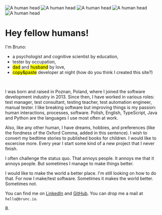 
<div class="flex flex-row items-end justify-center gap-3 mb-4 overflow-hidden">
        <Image src={headImage} alt="A human head" width={150}/>
        <Image src={headImage} alt="A human head" width={150}/>
        <Image src={headImage} alt="A human head" width={150}/>
        <Image src={headImage} alt="A human head" width={150}/>
        <Image src={headImage} alt="A human head" width={150}/>
</div>

<h1>Hey fellow humans!</h1>

I'm Bruno:
- a psychologist and cognitive scientist by education, 
- tester by occupation, 
- <mark>dad</mark> and <mark>husband</mark> by love,
- <mark>copy&paste</mark> developer at night (how do you think I created this site?)
<br/>

I was born and raised in Poznan, Poland, where I joined the software development industry in 2013. Since then, I have worked in various roles: test manager, test consultant, testing teacher, test automation engineer, manual tester. I like breaking software but improving things is my passion: human interactions, processes, software. Polish, English, TypeScript, Java and Python are the languages I use most often at work.
<br/>

Also, like any other human, I have dreams, hobbies, and preferences (like the fondness of the Oxford Comma, added in this sentence). I wish to convert my bedtime stories to published books for children. I would like to excercise more. Every year I start some kind of a new project that I never finish.
<br/>

I often challenge the status quo. That annoys people. It annoys me that it annoys people. But sometimes I manage to make things better.
<br/>

I would like to make the world a better place. I'm still looking on how to do that. For now I make/test software. Sometimes it makes the world better. Sometimes not.
<br/>

You can find me on [LinkedIn](https://www.linkedin.com/in/bruno-manczak/) and [GitHub](https://github.com/bamanczak).
You can drop me a mail at `hello@brunc.io`.
<br/>

B.